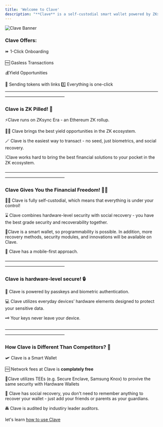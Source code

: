 ```yaml
---
title: 'Welcome to Clave'
description: "**Clave** is a self-custodial smart wallet powered by ZKsync, designed to deliver a seamless, user-friendly payment experience with zero gas fees. With Clave, crypto becomes accessible to everyone."
---
```



![Clave Banner](./images/banner.png)



### Clave Offers:
⏩ 1-Click Onboarding 

🆓 Gasless Transactions

 💰Yield Opportunities

🔗 Sending tokens with links
1️⃣ Everything is one-click
——————————————————————————————————————————————————

### Clave is ZK Pilled! 💊
⚡️Clave runs on ZKsync Era - an Ethereum ZK rollup.

🫵🏻 Clave brings the best yield opportunities in the ZK ecosystem.

🪄 Clave is the easiest way to transact - no seed, just biometrics, and social recovery. 

❕Clave works hard to bring the best financial solutions to your pocket in the ZK ecosystem.

——————————————————————————————————————————————————

### Clave Gives You the Financial Freedom! ⛓️‍💥

🤼‍♂️ Clave is fully self-custodial, which means that everything is under your control!

⌛️ Clave combines hardware-level security with social recovery - you have the best grade security and recoverability together. 

📱Clave is a smart wallet, so programmability is possible. In addition, more recovery methods, security modules, and innovations will be available on Clave.

📲 Clave has a mobile-first approach.

——————————————————————————————————————————————————

### Clave is hardware-level secure! 🔒

🎫 Clave is powered by passkeys and biometric authentication.

💻 Clave utilizes everyday devices’ hardware elements designed to protect your sensitive data.

🗝️ Your keys never leave your device.

——————————————————————————————————————————————————
### How Clave is Different Than Competitors? 👾

🛩️ Clave is a Smart Wallet

🆓 Network fees at Clave is **complately free**

🌽Clave utilizes TEEs (e.g. Secure Enclave, Samsung Knox) to provive the same security with Hardware Wallets

🤽 Clave has social recovery, you don't need to remember anything to recover your wallet - just add your friends or parents as your guardians. 

🚔 Clave is audited by industiry leader auditors.

let's learn [how to use Clave ](how-to-create-account)